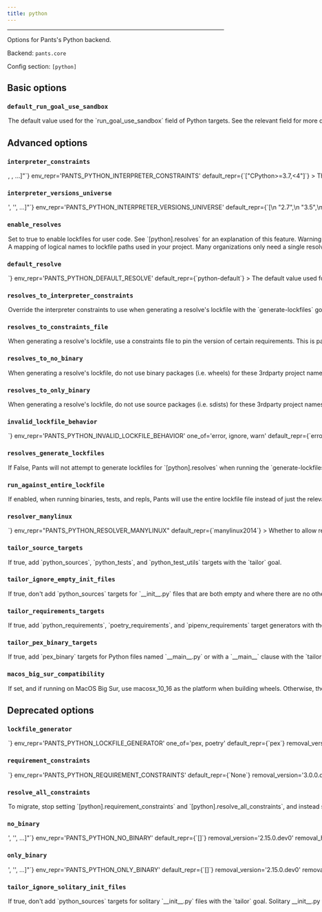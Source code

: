 ```yaml
---
title: python
---
```



---

Options for Pants&#x27;s Python backend.

Backend: <span className="color--primary">`pants.core`</span>

Config section: <span className="color--primary">`[python]`</span>

<span className={styles.options}>

## Basic options

### `default_run_goal_use_sandbox`

<Option
  cli_repr={`--[no-]python-default-run-goal-use-sandbox`}
  env_repr="PANTS_PYTHON_DEFAULT_RUN_GOAL_USE_SANDBOX"
  default_repr={`True`}
>
  The default value used for the `run_goal_use_sandbox` field of Python targets.
  See the relevant field for more details.
</Option>

## Advanced options

### `interpreter_constraints`

<Option
  cli_repr={`--python-interpreter-constraints="[<requirement>, <requirement>, ...]"`}
  env_repr='PANTS_PYTHON_INTERPRETER_CONSTRAINTS'
  default_repr={`["CPython>=3.7,<4"]`}
>
The Python interpreters your codebase is compatible with.

These constraints are used as the default value for the `interpreter_constraints` field of Python targets.

Specify with requirement syntax, e.g. &#x27;CPython&gt;=2.7,&lt;3&#x27; (A CPython interpreter with version &gt;=2.7 AND version &lt;3) or &#x27;PyPy&#x27; (A pypy interpreter of any version). Multiple constraint strings will be ORed together.

</Option>

### `interpreter_versions_universe`

<Option
  cli_repr={`--python-interpreter-versions-universe="['<str>', '<str>', ...]"`}
  env_repr='PANTS_PYTHON_INTERPRETER_VERSIONS_UNIVERSE'
  default_repr={`[\n  "2.7",\n  "3.5",\n  "3.6",\n  "3.7",\n  "3.8",\n  "3.9",\n  "3.10",\n  "3.11"\n]`}
>
All known Python major/minor interpreter versions that may be used by either your code or tools used by your code.

This is used by Pants to robustly handle interpreter constraints, such as knowing when generating lockfiles which Python versions to check if your code is using.

This does not control which interpreter your code will use. Instead, to set your interpreter constraints, update `[python].interpreter_constraints`, the `interpreter_constraints` field, and relevant tool options like `[isort].interpreter_constraints` to tell Pants which interpreters your code actually uses. See https://www.pantsbuild.org/v2.14/docs/python-interpreter-compatibility.

All elements must be the minor and major Python version, e.g. &#x27;2.7&#x27; or &#x27;3.10&#x27;. Do not include the patch version.

</Option>

### `enable_resolves`

<Option
  cli_repr={`--[no-]python-enable-resolves`}
  env_repr='PANTS_PYTHON_ENABLE_RESOLVES'
  default_repr={`False`}
>
Set to true to enable lockfiles for user code. See `[python].resolves` for an explanation of this feature.

Warning: the `generate-lockfiles` goal does not yet work if you have local requirements, regardless of using Pex vs. Poetry for the lockfile generator. Support is coming in a future Pants release. In the meantime, the workaround is to host the files in a custom repository with `[python-repos]` (https://www.pantsbuild.org/v2.14/docs/python-third-party-dependencies#custom-repositories).

You may also run into issues generating lockfiles when using Poetry as the generator, rather than Pex. See the option `[python].lockfile_generator` for more information.

This option is mutually exclusive with `[python].requirement_constraints`. We strongly recommend using this option because it:

1. Uses `--hash` to validate that all downloaded files are expected, which reduces the risk of supply chain attacks.
2. Enforces that all transitive dependencies are in the lockfile, whereas constraints allow you to leave off dependencies. This ensures your build is more stable and reduces the risk of supply chain attacks.
3. Allows you to have multiple lockfiles in your repository.
   </Option>

### `resolves`

<Option
  cli_repr={`--python-resolves="{'key1': val1, 'key2': val2, ...}"`}
  env_repr='PANTS_PYTHON_RESOLVES'
  default_repr={`{"python-default": "3rdparty/python/default.lock"}`}
>
A mapping of logical names to lockfile paths used in your project.

Many organizations only need a single resolve for their whole project, which is a good default and often the simplest thing to do. However, you may need multiple resolves, such as if you use two conflicting versions of a requirement in your repository.

If you only need a single resolve, run `/home/josh/work/scie-pants/dist/scie-pants-linux-x86_64 generate-lockfiles` to generate the lockfile.

If you need multiple resolves:

1. Via this option, define multiple resolve names and their lockfile paths. The names should be meaningful to your repository, such as `data-science` or `pants-plugins`.
2. Set the default with `[python].default_resolve`.
3. Update your `python_requirement` targets with the `resolve` field to declare which resolve they should be available in. They default to `[python].default_resolve`, so you only need to update targets that you want in non-default resolves. (Often you&#x27;ll set this via the `python_requirements` or `poetry_requirements` target generators)
4. Run `/home/josh/work/scie-pants/dist/scie-pants-linux-x86_64 generate-lockfiles` to generate the lockfiles. If the results aren&#x27;t what you&#x27;d expect, adjust the prior step.
5. Update any targets like `python_source` / `python_sources`, `python_test` / `python_tests`, and `pex_binary` which need to set a non-default resolve with the `resolve` field.

If a target can work with multiple resolves, you can either use the `parametrize` mechanism or manually create a distinct target per resolve. See https://www.pantsbuild.org/v2.14/docs/targets for information about `parametrize`.

For example:

```
python_sources(
    resolve=parametrize("data-science", "web-app"),
)
```

You can name the lockfile paths what you would like; Pants does not expect a certain file extension or location.

Only applies if `[python].enable_resolves` is true.

</Option>

### `default_resolve`

<Option
  cli_repr={`--python-default-resolve=<str>`}
  env_repr='PANTS_PYTHON_DEFAULT_RESOLVE'
  default_repr={`python-default`}
>
The default value used for the `resolve` field.

The name must be defined as a resolve in `[python].resolves`.

</Option>

### `resolves_to_interpreter_constraints`

<Option
  cli_repr={`--python-resolves-to-interpreter-constraints="{'key1': val1, 'key2': val2, ...}"`}
  env_repr='PANTS_PYTHON_RESOLVES_TO_INTERPRETER_CONSTRAINTS'
  default_repr={`{}`}
>
Override the interpreter constraints to use when generating a resolve&#x27;s lockfile with the `generate-lockfiles` goal.

By default, each resolve from `[python].resolves` will use your global interpreter constraints set in `[python].interpreter_constraints`. With this option, you can override each resolve to use certain interpreter constraints, such as `{'data-science': ['==3.8.*']}`.

Warning: this does NOT impact the interpreter constraints used by targets within the resolve, which is instead set by the option `[python.interpreter_constraints` and the `interpreter_constraints` field. It only impacts how the lockfile is generated.

Pants will validate that the interpreter constraints of your code using a resolve are compatible with that resolve&#x27;s own constraints. For example, if your code is set to use [&#x27;==3.9.*&#x27;] via the `interpreter_constraints` field, but it&#x27;s using a resolve whose interpreter constraints are set to [&#x27;==3.7.*&#x27;], then Pants will error explaining the incompatibility.

The keys must be defined as resolves in `[python].resolves`. To change the interpreter constraints for tool lockfiles, change `[tool].interpreter_constraints`, e.g. `[black].interpreter_constraints`; if the tool does not have that option, it determines its interpreter constraints from your user code.

</Option>

### `resolves_to_constraints_file`

<Option
  cli_repr={`--python-resolves-to-constraints-file="{'key1': val1, 'key2': val2, ...}"`}
  env_repr='PANTS_PYTHON_RESOLVES_TO_CONSTRAINTS_FILE'
  default_repr={`{}`}
>
When generating a resolve&#x27;s lockfile, use a constraints file to pin the version of certain requirements. This is particularly useful to pin the versions of transitive dependencies of your direct requirements.

See https://pip.pypa.io/en/stable/user_guide/#constraints-files for more information on the format of constraint files and how constraints are applied in Pex and pip.

Expects a dictionary of resolve names from `[python].resolves` and Python tools (e.g. `black` and `pytest`) to file paths for constraints files. For example, `{'data-science': '3rdparty/data-science-constraints.txt'}`. If a resolve is not set in the dictionary, it will not use a constraints file.

You can use the key `__default__` to set a default value for all resolves.

Note: Only takes effect if you use Pex lockfiles. Use the default `[python].lockfile_generator = "pex"` and run the `generate-lockfiles` goal.

</Option>

### `resolves_to_no_binary`

<Option
  cli_repr={`--python-resolves-to-no-binary="{'key1': val1, 'key2': val2, ...}"`}
  env_repr='PANTS_PYTHON_RESOLVES_TO_NO_BINARY'
  default_repr={`{}`}
>
When generating a resolve&#x27;s lockfile, do not use binary packages (i.e. wheels) for these 3rdparty project names.

Expects a dictionary of resolve names from `[python].resolves` and Python tools (e.g. `black` and `pytest`) to lists of project names. For example, `{'data-science': ['requests', 'numpy']}`. If a resolve is not set in the dictionary, it will have no restrictions on binary packages.

You can use the key `__default__` to set a default value for all resolves.

For each resolve&#x27;s value, you can use the value `:all:` to disable all binary packages.

Note that some packages are tricky to compile and may fail to install when this option is used on them. See https://pip.pypa.io/en/stable/cli/pip_install/#install-no-binary for details.

Note: Only takes effect if you use Pex lockfiles. Use the default `[python].lockfile_generator = "pex"` and run the `generate-lockfiles` goal.

</Option>

### `resolves_to_only_binary`

<Option
  cli_repr={`--python-resolves-to-only-binary="{'key1': val1, 'key2': val2, ...}"`}
  env_repr='PANTS_PYTHON_RESOLVES_TO_ONLY_BINARY'
  default_repr={`{}`}
>
When generating a resolve&#x27;s lockfile, do not use source packages (i.e. sdists) for these 3rdparty project names, e.g `['django', 'requests']`.

Expects a dictionary of resolve names from `[python].resolves` and Python tools (e.g. `black` and `pytest`) to lists of project names. For example, `{'data-science': ['requests', 'numpy']}`. If a resolve is not set in the dictionary, it will have no restrictions on source packages.

You can use the key `__default__` to set a default value for all resolves.

For each resolve&#x27;s value, you can use the value `:all:` to disable all source packages.

Packages without binary distributions will fail to install when this option is used on them. See https://pip.pypa.io/en/stable/cli/pip_install/#install-only-binary for details.

Note: Only takes effect if you use Pex lockfiles. Use the default `[python].lockfile_generator = "pex"` and run the `generate-lockfiles` goal.

</Option>

### `invalid_lockfile_behavior`

<Option
  cli_repr={`--python-invalid-lockfile-behavior=<InvalidLockfileBehavior>`}
  env_repr='PANTS_PYTHON_INVALID_LOCKFILE_BEHAVIOR'
  one_of='error, ignore, warn'
  default_repr={`error`}
>
The behavior when a lockfile has requirements or interpreter constraints that are not compatible with what the current build is using.

We recommend keeping the default of `error` for CI builds.

Note that `warn` will still expect a Pants lockfile header, it only won&#x27;t error if the lockfile is stale and should be regenerated.

Use `ignore` to avoid needing a lockfile header at all, e.g. if you are manually managing lockfiles rather than using the `generate-lockfiles` goal.

</Option>

### `resolves_generate_lockfiles`

<Option
  cli_repr={`--[no-]python-resolves-generate-lockfiles`}
  env_repr='PANTS_PYTHON_RESOLVES_GENERATE_LOCKFILES'
  default_repr={`True`}
>
If False, Pants will not attempt to generate lockfiles for `[python].resolves` when running the `generate-lockfiles` goal.

This is intended to allow you to manually generate lockfiles for your own code, rather than using Pex lockfiles. For example, when adopting Pants in a project already using Poetry, you can use `poetry export --dev` to create a requirements.txt-style lockfile understood by Pants, then point `[python].resolves` to the file.

If you set this to False, Pants will not attempt to validate the metadata headers for your user lockfiles. This is useful so that you can keep `[python].invalid_lockfile_behavior` to `error` or `warn` if you&#x27;d like so that tool lockfiles continue to be validated, while user lockfiles are skipped.

Warning: it will likely be slower to install manually generated user lockfiles than Pex ones because Pants cannot as efficiently extract the subset of requirements used for a particular task. See the option `[python].run_against_entire_lockfile`.

</Option>

### `run_against_entire_lockfile`

<Option
  cli_repr={`--[no-]python-run-against-entire-lockfile`}
  env_repr='PANTS_PYTHON_RUN_AGAINST_ENTIRE_LOCKFILE'
  default_repr={`False`}
>
If enabled, when running binaries, tests, and repls, Pants will use the entire lockfile file instead of just the relevant subset.

If you are using Pex lockfiles, we generally do not recommend this. You will already get similar performance benefits to this option, without the downsides.

Otherwise, this option can improve performance and reduce cache size. But it has two consequences: 1) All cached test results will be invalidated if any requirement in the lockfile changes, rather than just those that depend on the changed requirement. 2) Requirements unneeded by a test/run/repl will be present on the sys.path, which might in rare cases cause their behavior to change.

This option does not affect packaging deployable artifacts, such as PEX files, wheels and cloud functions, which will still use just the exact subset of requirements needed.

</Option>

### `resolver_manylinux`

<Option
  cli_repr={`--python-resolver-manylinux=<str>`}
  env_repr="PANTS_PYTHON_RESOLVER_MANYLINUX"
  default_repr={`manylinux2014`}
>
  Whether to allow resolution of manylinux wheels when resolving requirements
  for foreign linux platforms. The value should be a manylinux platform upper
  bound, e.g.: &#x27;manylinux2010&#x27;, or else the string &#x27;no&#x27; to
  disallow.
</Option>

### `tailor_source_targets`

<Option
  cli_repr={`--[no-]python-tailor-source-targets`}
  env_repr="PANTS_PYTHON_TAILOR_SOURCE_TARGETS"
  default_repr={`True`}
>
  If true, add `python_sources`, `python_tests`, and `python_test_utils` targets
  with the `tailor` goal.
</Option>

### `tailor_ignore_empty_init_files`

<Option
  cli_repr={`--[no-]python-tailor-ignore-empty-init-files`}
  env_repr='PANTS_PYTHON_TAILOR_IGNORE_EMPTY_INIT_FILES'
  default_repr={`True`}
>
If true, don&#x27;t add `python_sources` targets for `__init__.py` files that are both empty and where there are no other Python files in the directory.

Empty and solitary `__init__.py` files usually exist as import scaffolding rather than true library code, so it can be noisy to add BUILD files.

Even if this option is set to true, Pants will still ensure the empty `__init__.py` files are included in the sandbox when running processes.

If you set to false, you may also want to set `[python-infer].init_files = "always"`.

</Option>

### `tailor_requirements_targets`

<Option
  cli_repr={`--[no-]python-tailor-requirements-targets`}
  env_repr='PANTS_PYTHON_TAILOR_REQUIREMENTS_TARGETS'
  default_repr={`True`}
>
If true, add `python_requirements`, `poetry_requirements`, and `pipenv_requirements` target generators with the `tailor` goal.

`python_requirements` targets are added for any file that matches the pattern `*requirements*.txt`. You will need to manually add `python_requirements` for different file names like `reqs.txt`.

`poetry_requirements` targets are added for `pyproject.toml` files with `[tool.poetry` in them.

</Option>

### `tailor_pex_binary_targets`

<Option
  cli_repr={`--[no-]python-tailor-pex-binary-targets`}
  env_repr="PANTS_PYTHON_TAILOR_PEX_BINARY_TARGETS"
  default_repr={`False`}
>
  If true, add `pex_binary` targets for Python files named `__main__.py` or with
  a `__main__` clause with the `tailor` goal.
</Option>

### `macos_big_sur_compatibility`

<Option
  cli_repr={`--[no-]python-macos-big-sur-compatibility`}
  env_repr="PANTS_PYTHON_MACOS_BIG_SUR_COMPATIBILITY"
  default_repr={`False`}
>
  If set, and if running on MacOS Big Sur, use macosx_10_16 as the platform when
  building wheels. Otherwise, the default of macosx_11_0 will be used. This may
  be required for pip to be able to install the resulting distribution on Big
  Sur.
</Option>

## Deprecated options

### `lockfile_generator`

<Option
  cli_repr={`--python-lockfile-generator=<LockfileGenerator>`}
  env_repr='PANTS_PYTHON_LOCKFILE_GENERATOR'
  one_of='pex, poetry'
  default_repr={`pex`}
  removal_version='2.15.0.dev0'
  removal_hint={'Pants will soon only support generating lockfiles via the Pex format, as Poetry-generated lockfiles mismatch with Pants\'s pip-based approach.<br /><br />If you do not want to use Pex lockfiles, you will still be able to manually generate lockfiles, e.g. by manually running `poetry export --dev` on your `poetry.lock`. See https://www.pantsbuild.org/v2.14/docs/python-third-party-dependencies#manually-generating-lockfiles for more information.<br /><br />While Pex generates locks in a proprietary JSON format, you can use the `/home/josh/work/scie-pants/dist/scie-pants-linux-x86_64 export` goal for Pants to create a virtual environment for interoperability with tools like IDEs.<br /><br />Please open a GitHub issue or reach out on Slack if you encounter issues while migrating: https://www.pantsbuild.org/v2.14/docs/getting-help<br /><br />Tip: you can incrementally migrate one lockfile at-a-time by dynamically setting the option `--python-lockfile-generator`. For example:<br /><br />  /home/josh/work/scie-pants/dist/scie-pants-linux-x86_64 --python-lockfile-generator=pex generate-lockfiles --resolve=black --resolve=isort<br />  /home/josh/work/scie-pants/dist/scie-pants-linux-x86_64 --python-lockfile-generator=poetry generate-lockfiles --resolve=python-default'}
>
Whether to use Pex or Poetry with the `generate-lockfiles` goal.

Poetry does not support these features:

1. `[python-repos]` for custom indexes/cheeseshops.
2. VCS (Git) requirements.
3. `[GLOBAL].ca_certs_path`.

If you use any of these features, you should use Pex.

Several users have also had issues with how Poetry&#x27;s lockfile generation handles environment markers for transitive dependencies; certain dependencies end up with nonsensical environment markers which cause the dependency to not be installed, then for Pants/Pex to complain the dependency is missing, even though it&#x27;s in the lockfile. There is a workaround: for `[python].resolves`, manually create a `python_requirement` target for the problematic transitive dependencies so that they are seen as direct requirements, rather than transitive. For tool lockfiles, add the problematic transitive dependency to `[tool].extra_requirements`, e.g. `[isort].extra_requirements`. Then, regenerate the lockfile(s) with the `generate-lockfiles` goal. Alternatively, use Pex for generation.

Finally, installing from a Poetry-generated lockfile is slower than installing from a Pex lockfile. When using a Pex lockfile, Pants will only install the subset needed for the current task.

However, Pex lockfile generation is a new feature. Given how vast the Python packaging ecosystem is, it is possible you may experience edge cases / bugs we haven&#x27;t yet covered. Bug reports are appreciated! https://github.com/pantsbuild/pants/issues/new/choose

Note that while Pex generates locks in a proprietary JSON format, you can use the `/home/josh/work/scie-pants/dist/scie-pants-linux-x86_64 export` goal for Pants to create a virtual environment for interoperability with tools like IDEs.

</Option>

### `requirement_constraints`

<Option
  cli_repr={`--python-requirement-constraints=<file_option>`}
  env_repr='PANTS_PYTHON_REQUIREMENT_CONSTRAINTS'
  default_repr={`None`}
  removal_version='3.0.0.dev0'
  removal_hint={'We encourage instead migrating to `[python].enable_resolves` and `[python].resolves`, which is an improvement over this option. The `[python].resolves` feature ensures that your lockfiles are fully comprehensive, i.e. include all transitive dependencies; uses hashes for better supply chain security; and supports advanced features like VCS and local requirements, along with options `[python].resolves_to_only_binary`.<br /><br />To migrate, stop setting `[python].requirement_constraints` and `[python].resolve_all_constraints`, and instead set `[python].enable_resolves` to `true`. Then, run `/home/josh/work/scie-pants/dist/scie-pants-linux-x86_64 generate-lockfiles`.'}
>
When resolving third-party requirements for your own code (vs. tools you run), use this constraints file to determine which versions to use.

Mutually exclusive with `[python].enable_resolves`, which we generally recommend as an improvement over constraints file.

See https://pip.pypa.io/en/stable/user_guide/#constraints-files for more information on the format of constraint files and how constraints are applied in Pex and pip.

This only applies when resolving user requirements, rather than tools you run like Black and Pytest. To constrain tools, set `[tool].lockfile`, e.g. `[black].lockfile`.

</Option>

### `resolve_all_constraints`

<Option
  cli_repr={`--[no-]python-resolve-all-constraints`}
  env_repr='PANTS_PYTHON_RESOLVE_ALL_CONSTRAINTS'
  default_repr={`True`}
  removal_version='3.0.0.dev0'
  removal_hint={'We encourage instead migrating to `[python].enable_resolves` and `[python].resolves`, which is an improvement over this option. The `[python].resolves` feature ensures that your lockfiles are fully comprehensive, i.e. include all transitive dependencies; uses hashes for better supply chain security; and supports advanced features like VCS and local requirements, along with options `[python].resolves_to_only_binary`.<br /><br />To migrate, stop setting `[python].requirement_constraints` and `[python].resolve_all_constraints`, and instead set `[python].enable_resolves` to `true`. Then, run `/home/josh/work/scie-pants/dist/scie-pants-linux-x86_64 generate-lockfiles`.'}
>
(Only relevant when using `[python].requirement_constraints.`) If enabled, when resolving requirements, Pants will first resolve your entire constraints file as a single global resolve. Then, if the code uses a subset of your constraints file, Pants will extract the relevant requirements from that global resolve so that only what&#x27;s actually needed gets used. If disabled, Pants will not use a global resolve and will resolve each subset of your requirements independently.

Usually this option should be enabled because it can result in far fewer resolves.

</Option>

### `no_binary`

<Option
  cli_repr={`--python-no-binary="['<str>', '<str>', ...]"`}
  env_repr='PANTS_PYTHON_NO_BINARY'
  default_repr={`[]`}
  removal_version='2.15.0.dev0'
  removal_hint={'Use `[python].resolves_to_no_binary`, which allows you to set `--no-binary` on a per-resolve basis for more flexibility. To keep this option\'s behavior, set `[python].resolves_to_no_binary` with the key `__default__` and the value you used on this option.'}
>
Do not use binary packages (i.e., wheels) for these 3rdparty projects.

Also accepts `:all:` to disable all binary packages.

Note that some packages are tricky to compile and may fail to install when this option is used on them. See https://pip.pypa.io/en/stable/cli/pip_install/#install-no-binary for details.

Note: Only takes effect if you use Pex lockfiles. Use the default `[python].lockfile_generator = "pex"` and run the `generate-lockfiles` goal.

</Option>

### `only_binary`

<Option
  cli_repr={`--python-only-binary="['<str>', '<str>', ...]"`}
  env_repr='PANTS_PYTHON_ONLY_BINARY'
  default_repr={`[]`}
  removal_version='2.15.0.dev0'
  removal_hint={'Use `[python].resolves_to_only_binary`, which allows you to set `--only-binary` on a per-resolve basis for more flexibility. To keep this option\'s behavior, set `[python].resolves_to_only_binary` with the key `__default__` and the value you used on this option.'}
>
Do not use source packages (i.e., sdists) for these 3rdparty projects.

Also accepts `:all:` to disable all source packages.

Packages without binary distributions will fail to install when this option is used on them. See https://pip.pypa.io/en/stable/cli/pip_install/#install-only-binary for details.

Note: Only takes effect if you use Pex lockfiles. Use the default `[python].lockfile_generator = "pex"` and run the `generate-lockfiles` goal.

</Option>

### `tailor_ignore_solitary_init_files`

<Option
  cli_repr={`--[no-]python-tailor-ignore-solitary-init-files`}
  env_repr='PANTS_PYTHON_TAILOR_IGNORE_SOLITARY_INIT_FILES'
  default_repr={`True`}
  removal_version='2.15.0.dev0'
  removal_hint={'Use `[python].tailor_ignore_empty_init_files`, which checks that the `__init__.py`file is both solitary and also empty.'}
>
If true, don&#x27;t add `python_sources` targets for solitary `__init__.py` files with the `tailor` goal.

Solitary `__init__.py` files usually exist as import scaffolding rather than true library code, so it can be noisy to add BUILD files.

Set to false if you commonly have packages containing real code in `__init__.py` without other `.py` files in the package.

</Option>

</span>

